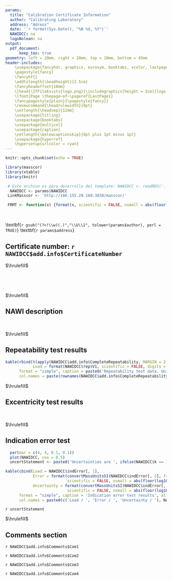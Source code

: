 ```yaml
---
params: 
  title: "Calibration Certificate Information"
  author: "Calibrating Laboratory"
  address: "Adress"
  date: '`r format(Sys.Date(), "%B %d, %Y")`'
  NAWIDCC: na
  logoBolean: na
output: 
  pdf_document:
      keep_tex: true
geometry: left = 20mm, right = 20mm, top = 10mm, bottom = 45mm
header-includes:    
    \usepackage{fancyhdr, graphicx, eurosym, booktabs, xcolor, lastpage}
    \pagestyle{fancy}   
    \fancyhf{}
    \addtolength{\headheight}{2.5cm}
    \fancyheadoffset{10mm}
    \lhead{\IfFileExists{logo.png}{\includegraphics[height = 2cm]{logo.png}}}
    \lfoot{Page \thepage~of~\pageref{LastPage}}
    \fancypagestyle{plain}{\pagestyle{fancy}}
    \renewcommand{\headrulewidth}{0pt}
    \setlength{\headsep}{12mm}
    \usepackage{titling}
    \usepackage{booktabs}
    \usepackage{multicol}
    \usepackage{caption}
    \setlength{\belowcaptionskip}{0pt plus 1pt minus 1pt}
    \usepackage{hyperref}
    \hypersetup{urlcolor = cyan}
---
```


```r
knitr::opts_chunk$set(echo = TRUE)

library(masscor)
library(xtable)
library(knitr)

 # Este archivo es para desarrollo del template: NAWIDCC <- readRDS('../ExampleFiles/DCC_NAWI_Balanza Mettler Toledo XPE 205_B743848411 _ AF-07090_2020-07-16.rds')
  NAWIDCC <- params$NAWIDCC
 LinkMasscor <- 'http://186.155.29.169:3838/masscor/'

 FRMT <- function(x) {format(x, scientific = FALSE, nsmall = abs(floor(log10(convertMassUnitsSI(NAWIDCC$d, from = NAWIDCC$standardUnits, to = NAWIDCC$orgRepUnits[1])))))}

```

$~$

\vspace{5ex}
\begin{center}\textsc{\huge Calibration Certificate Information}\end{center}
\vspace{8ex}\textbf{\Large `r gsub("(?<!\\w)(.)","\\U\\1", tolower(params$author), perl = TRUE)`}\newline
\textbf{`r params$address`}
\vspace{4ex}

## Certificate number: **`r NAWIDCC$add.info$CertificateNumber`**

$\hrulefill$

$~$

 \begin{tabular}{@{$\qquad\qquad$}rp{0.7\linewidth}}
 \textbf{\large Object to calibrate:}&\textbf{\large Non Automatic Weighing Instrument (NAWI)}\\[3ex]
 \textbf{Identification:}&`r NAWIDCC$balanceID`\\
 \textbf{Serial:}&`r NAWIDCC$serial`\\
 \textbf{Calibration date:}&`r NAWIDCC$date`\\
 \textbf{Calibration place:}&`r NAWIDCC$add.info$CalibrationPlace`\\[2ex]
 \textbf{Responsible person:}&`r strsplit(x = NAWIDCC$add.info$ResponsiblePerson, split = ',')[[1]][1]`\\
                     &`r ifelse(is.na(strsplit(x = NAWIDCC$add.info$ResponsiblePerson, split = ',')[[1]][2]), '', strsplit(x = NAWIDCC$add.info$ResponsiblePerson, split = ',')[[1]][2])`\\
                     &`r ifelse(is.na(strsplit(x = NAWIDCC$add.info$ResponsiblePerson, split = ',')[[1]][3]), '', strsplit(x = NAWIDCC$add.info$ResponsiblePerson, split = ',')[[1]][3])`\\[2ex]
\multicolumn{2}{@{}l}{\textit{Environmental conditions during calibration}}\\
\textbf{Ambient temperature:} & `r paste(NAWIDCC$Temp, ifelse(NAWIDCC$unitsENV[1] == 'deg.C', '$^oC$', NAWIDCC$unitsENV[1]), sep = ' ')`\\
\textbf{Barometric pressure:} & `r paste(NAWIDCC$p, NAWIDCC$unitsENV[2], sep = ' ')`\\
\textbf{Relative humidity:}   & `r paste(NAWIDCC$h, ifelse(NAWIDCC$unitsENV[3] == '%', '\\%', ''), sep = ' ')`\\
\end{tabular}

$~$

$\hrulefill$

\vspace{1ex}
## NAWI description

\begin{tabular}{@{$\qquad\qquad\qquad$}rrl}
 \textbf{ Maximum load:}&\textbf{`r max(NAWIDCC$indError[, 1])`} & `r NAWIDCC$orgdUnits`\\
 \textbf{ Minimum load:}&\textbf{`r min(NAWIDCC$indError[, 1])`} & `r NAWIDCC$orgdUnits`\\
 \textbf{ Readability:} &\textbf{`r convertMassUnitsSI(NAWIDCC$d, from = NAWIDCC$standardUnits, to = NAWIDCC$orgdUnits)`} & `r NAWIDCC$orgdUnits`\\
\end{tabular} 
   

$~$

$\hrulefill$

\begin{flushright}
  \texttt{masscor App Version: `r NAWIDCC$add.info$masscorAppVersion`}
  
  \texttt{\url{`r LinkMasscor`}}
\end{flushright}

\clearpage

## Repeatability test results

```r
kable(rbind(t(apply(NAWIDCC$add.info$CompleteRepeatability, MARGIN = 2, FRMT)), '.' = rep('', nrow(NAWIDCC$add.info$CompleteRepeatability)),
            Load = format(NAWIDCC$rep$V1, scientific = FALSE, digits = 4), 'Standard.deviation' = signif(NAWIDCC$rep$V2, 2)),
      format = "simple", caption = paste0('Repeatability test data. Units: [', NAWIDCC$orgRepUnits[1], ']'), align = 'r',
      col.names = paste(rownames(NAWIDCC$add.info$CompleteRepeatability), '/', NAWIDCC$orgRepUnits[1], sep = ' '), booktabs = TRUE)
```

$\hrulefill$

## Excentricity test results
\begin{minipage}{.3\textwidth}
  \includegraphics[width = 3cm]{eccen.png}
\end{minipage}
\begin{minipage}{.5\textwidth} 
    \captionof{table}{Eccentricity test results}
    \begin{tabular}{c r r}\toprule
    \textbf{Position} & \textbf{Indication / `r NAWIDCC$orgEccenUnits[1]`} & \textbf{Difference / `r NAWIDCC$orgEccenUnits[1]`}\\\midrule
    1 (Central position) & `r FRMT(NAWIDCC$add.info$CompleteEccentricity[[1]][1])` & -\\
    2 & `r FRMT(NAWIDCC$add.info$CompleteEccentricity[[1]][2])` & `r FRMT(NAWIDCC$add.info$CompleteEccentricity[[1]][2] - NAWIDCC$add.info$CompleteEccentricity[[1]][1])`\\
    3 & `r FRMT(NAWIDCC$add.info$CompleteEccentricity[[1]][3])` & `r FRMT(NAWIDCC$add.info$CompleteEccentricity[[1]][3] - NAWIDCC$add.info$CompleteEccentricity[[1]][1])`\\
    4 & `r FRMT(NAWIDCC$add.info$CompleteEccentricity[[1]][4])` & `r FRMT(NAWIDCC$add.info$CompleteEccentricity[[1]][4] - NAWIDCC$add.info$CompleteEccentricity[[1]][1])`\\
    5 & `r FRMT(NAWIDCC$add.info$CompleteEccentricity[[1]][5])` & `r FRMT(NAWIDCC$add.info$CompleteEccentricity[[1]][5] - NAWIDCC$add.info$CompleteEccentricity[[1]][1])`\\\midrule
    \multicolumn{2}{c}{\textbf{Maximum difference}}&`r FRMT(NAWIDCC$eccen[2])`\\\bottomrule
    \end{tabular}
\end{minipage}

$~$

$\hrulefill$

\clearpage
## Indication error test
```r
  par(mar = c(4, 4, 0.1, 0.1))  
  plot(NAWIDCC, cex = 0.5)
  uncertStatement <- paste0('Uncertainties are ', ifelse(NAWIDCC$k == 1, 'standard.', paste0('expanded, with a coverage factor of ', NAWIDCC$k)), '.')
```

```r
kable(cbind(Load = NAWIDCC$indError[, 1], 
            Error = format(convertMassUnitsSI(NAWIDCC$indError[, 2], from = NAWIDCC$standardUnits, to = NAWIDCC$orgIndErrorUnits[2]),
                           scientific = FALSE, nsmall = abs(floor(log10(convertMassUnitsSI(NAWIDCC$d, from = NAWIDCC$standardUnits, to = NAWIDCC$orgIndErrorUnits[2]))))),
            Uncertainty = format(convertMassUnitsSI(NAWIDCC$indError[, 4], from = NAWIDCC$standardUnits, to = NAWIDCC$orgIndErrorUnits[3]),
                           scientific = FALSE, nsmall = abs(floor(log10(convertMassUnitsSI(NAWIDCC$d, from = NAWIDCC$standardUnits, to = NAWIDCC$orgIndErrorUnits[3])))))),
      format = "simple", caption = 'Indication error test results', align = 'r',
      col.names = paste0(c('Load / ', 'Error / ', 'Uncertainty / '), NAWIDCC$orgIndErrorUnits), booktabs = TRUE)
```

`r uncertStatement`

$\hrulefill$

\clearpage

## Comments section
`r NAWIDCC$add.info$Comments$Com1`\vspace{2ex}

`r NAWIDCC$add.info$Comments$Com2`\vspace{3ex}

`r NAWIDCC$add.info$Comments$Com3`

`r NAWIDCC$add.info$Comments$Com4`